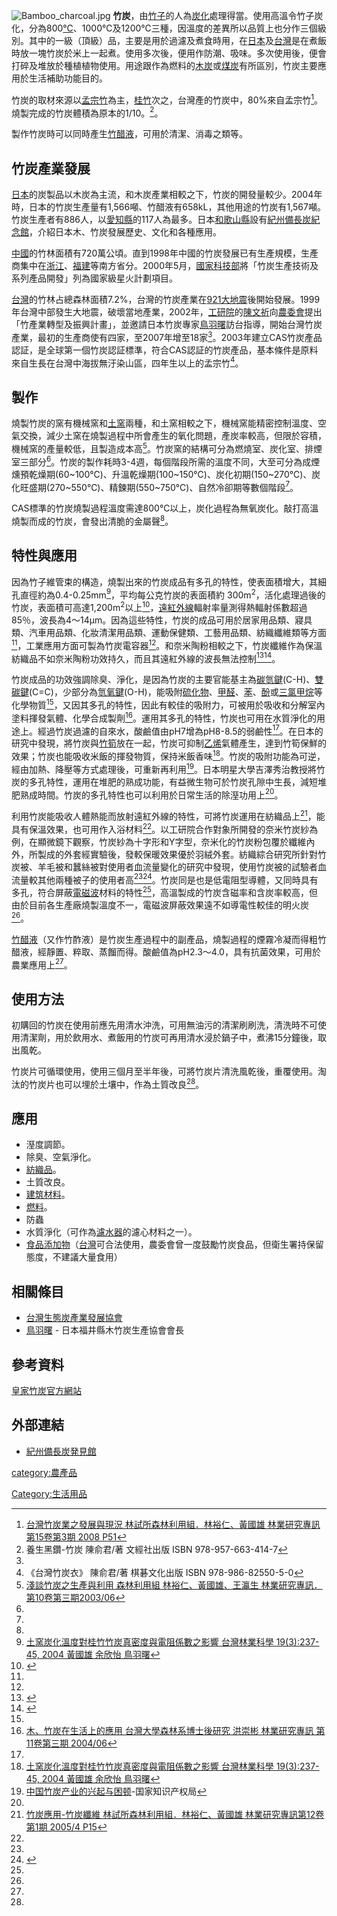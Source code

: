 [[File:Bamboo_charcoal.jpg|thumb]]
'''竹炭'''，由[[竹子|竹子]]的人為[[炭化|炭化]]處理得當。使用高溫令竹子炭化，分為800[[℃|℃]]、1000℃及1200℃三種，因溫度的差異所以品質上也分作三個級別。其中的一級（頂級）品，主要是用於過濾及煮食時用，在[[日本|日本]]及[[台灣|台灣]]是在煮飯時放一塊竹炭於米上一起煮。使用多次後，便用作防潮、吸味。多次使用後，便會打碎及堆放於種植植物使用。用途跟作為燃料的[[木炭|木炭]]或[[煤炭|煤炭]]有所區別，竹炭主要應用於生活補助功能目的。

竹炭的取材來源以[[孟宗竹|孟宗竹]]為主，[[桂竹|桂竹]]次之，台灣產的竹炭中，80%來自孟宗竹<ref name=delv>[http://www.tfri.gov.tw/cht/files/%E5%B0%88%E8%A8%8A_83_%E6%96%B0%E7%9F%A53.pdf 台灣竹炭業之發展與現況 林試所森林利用組．林裕仁、黃國雄 林業研究專訊第15卷第3期 2008 P51]</ref>。燒製完成的竹炭體積為原本的1/10。<Ref name=health>養生黑鑽-竹炭 陳俞君/著 文經社出版 ISBN 978-957-663-414-7</ref>。

製作竹炭時可以同時產生[[竹醋液|竹醋液]]，可用於清潔、消毒之類等。

==竹炭產業發展==
[[日本|日本]]的炭製品以木炭為主流，和木炭產業相較之下，竹炭的開發量較少。2004年時，日本的竹炭生產量有1,566噸、竹醋液有658kL，其他用途的竹炭有1,567噸。竹炭生產者有886人，以[[愛知縣|愛知縣]]的117人為最多。日本[[和歌山縣|和歌山縣]]設有[[紀州備長炭紀念館|紀州備長炭紀念館]]，介紹日本木、竹炭發展歷史、文化和各種應用。

[[中國|中國]]的竹林面積有720萬公頃。直到1998年中國的竹炭發展已有生產規模，生產商集中在[[浙江|浙江]]、[[福建|福建]]等南方省分。2000年5月，[[中國科學技術部|國家科技部]]將「竹炭生產技術及系列產品開發」列為國家級星火計劃項目。

[[台灣|台灣]]的竹林占總森林面積7.2%，台灣的竹炭產業在[[921大地震|921大地震]]後開始發展。1999年台灣中部發生大地震，破壞當地產業，2002年，[[工研院|工研院]]的[[陳文祈|陳文祈]]向[[農委會|農委會]]提出「竹產業轉型及振興計畫」，並邀請日本竹炭專家[[鳥羽曙|鳥羽曙]]訪台指導，開始台灣竹炭產業，最初的生產商使有四家，至2007年增至18家<ref name=delv/>。2003年建立CAS竹炭產品認証，是全球第一個竹炭認証標準，符合CAS認証的竹炭產品，基本條件是原料來自生長在台灣中海拔無汙染山區，四年生以上的孟宗竹<ref name=twcc>《台灣竹炭衣》 陳俞君/著 棋碁文化出版 ISBN 978-986-82550-5-0</ref>。

==製作==
燒製竹炭的窯有機械窯和[[土窯|土窯]]兩種，和土窯相較之下，機械窯能精密控制溫度、空氣交換，減少土窯在燒製過程中所會產生的氧化問題，產炭率較高，但限於容積，機械窯的產量較低，且製造成本高<ref name=app2>[http://www.tfri.gov.tw/cht/files/%E5%B0%88%E9%A1%8C6-1391784046.pdf 淺談竹炭之生產與利用 森林利用組 林裕仁、黃國雄、王瀛生 林業研究專訊．第10卷第三期2003/06]</ref>。竹炭窯的結構可分為燃燒室、炭化室、排煙室三部分<Ref name=health/>。竹炭的製作耗時3-4週，每個階段所需的溫度不同，大至可分為成煙燻預乾燥期(60~100℃)、升溫乾燥期(100~150℃)、炭化初期(150~270℃)、炭化旺盛期(270~550℃)、精鍊期(550~750℃)、自然冷卻期等數個階段<ref name=app2/>。

CAS標準的竹炭燒製過程溫度需達800℃以上，炭化過程為無氧炭化。敲打高溫燒製而成的竹炭，會發出清脆的金屬聲<ref name=twcc/>。

==特性與應用==
因為竹子維管束的構造，燒製出來的竹炭成品有多孔的特性，使表面積增大，其細孔直徑約為0.4-0.25mm<ref name=elere>[http://www.tfri.gov.tw/enu/files/190306_2004.pdf 土窯炭化溫度對桂竹竹炭真密度與電阻係數之影響 台灣林業科學 19(3):237-45, 2004 黃國雄 余欣怡 鳥羽曙]</ref>，平均每公克竹炭的表面積約 300m<sup>2</sup>，活化處理過後的竹炭，表面積可高達1,200m<sup>2</sup>以上<ref name=newpd>{{Cite web |url=http://www.coa.gov.tw/view.php?catid=17569 |title=新世代林產品－推動林產物利用與研發成果 林務局造林生產組/許美玲 農政與農情第191期(2008年5月) |access-date=2008-12-07 |archive-url=https://web.archive.org/web/20160109231204/http://www.coa.gov.tw/view.php?catid=17569 |archive-date=2016-01-09 |dead-url=yes }}</ref>，[[遠紅外線|遠紅外線]]輻射率量測得熱輻射係數超過85％，波長為4～14μm。因為這些特性，竹炭的成品可用於居家用品類、寢具類、汽車用品類、化妝清潔用品類、運動保健類、工藝用品類、紡織纖維類等方面<ref name=delv/>，工業應用方面可製為竹炭電容器<ref name=newpd/>。和奈米陶粉相較之下，竹炭纖維作為保溫紡織品不如奈米陶粉功效持久，而且其遠紅外線的波長無法控制<ref name=weakness>{{Cite web|url=http://www.phy.ntnu.edu.tw/demolab/phpBB/viewtopic.php?topic=9136 | title = 竹炭,或其他物質如何放射遠紅外線? |publisher = 台灣師範大學物理系 物理教學示範實驗教室網站 物理問題討論區 (黃福坤)| accessdate = 2008-12-10}}</ref><ref name=ceramic>{{Cite web |url=http://www.firheals.com/catalog/faq.php#HowCanEmit |title=Far Infrared Therapy Clothing Market / How Can A Fiber Emit Far Infrared Ray? |accessdate=2008-12-10 |archive-url=https://web.archive.org/web/20081016231607/http://www.firheals.com/catalog/faq.php#HowCanEmit |archive-date=2008-10-16 |dead-url=yes }}</ref>。

竹炭成品的功效強調除臭、淨化，是因為竹炭的主要官能基主為[[碳氫鍵|碳氫鍵]](C-H)、[[雙碳鍵|雙碳鍵]](C=C)，少部分為[[氫氧鍵|氫氧鍵]](O-H)，能吸附[[硫化物|硫化物]]、[[甲醛|甲醛]]、[[苯|苯]]、[[酚|酚]]或[[三氯甲烷|三氯甲烷]]等化學物質<ref name=newpd/>，又因其多孔的特性，因此有較佳的吸附力，可被用於吸收和分解室內塗料揮發氣體、化學合成製劑<ref name=app3>[http://www.tfri.gov.tw/cht/files/%E5%B0%88%E9%A1%8C4-1330910404.pdf 木、竹炭在生活上的應用 台灣大學森林系博士後研究 洪崇彬 林業研究專訊 第11卷第三期 2004/06]</ref>。運用其多孔的特性，竹炭也可用在水質淨化的用途上。經過竹炭過濾的自來水，酸鹼值由pH7增為pH8-8.5的弱鹼性<ref name=twcc/>。在日本的研究中發現，將竹炭與[[竹筍|竹筍]]放在一起，竹炭可抑制[[乙烯|乙烯]]氣體產生，達到竹筍保鮮的效果；竹炭也能吸收米飯的揮發物質，保持米飯香味<ref name=elere>[http://www.tfri.gov.tw/enu/files/190306_2004.pdf 土窯炭化溫度對桂竹竹炭真密度與電阻係數之影響 台灣林業科學 19(3):237-45, 2004 黃國雄 余欣怡 鳥羽曙]</ref>。竹炭的吸附功能為可逆，經由加熱、降壓等方式處理後，可重新再利用<ref name=chbc>[http://www.sipo.gov.cn/sipo2008/mtjj/2006/200804/t20080401_361942.html 中国竹炭产业的兴起与困顿]{{dead link|date=2018年4月 |bot=InternetArchiveBot |fix-attempted=yes }}-国家知识产权局</ref>。日本明星大學吉澤秀治教授將竹炭的多孔特性，運用在堆肥的熟成功能，有益微生物可於竹炭孔隙中生長，減短堆肥熟成時間。竹炭的多孔特性也可以利用於日常生活的除溼功用上<ref name=twcc/>。

利用竹炭能吸收人體熱能而放射遠紅外線的特性，可將竹炭運用在紡織品上<ref name=app1>[http://www.tfri.gov.tw/cht/files/%E6%96%B0%E7%9F%A51-9479328.pdf 竹炭應用-竹炭纖維 林試所森林利用組．林裕仁、黃國雄 林業研究專訊第12卷第1期 2005/4 P15]</ref>，能具有保溫效果，也可用作入浴材料<ref name=app3/>。以工研院合作對象所開發的奈米竹炭紗為例，在顯微鏡下觀察，竹炭紗為十字形和Y字型，奈米化的竹炭粉包覆於纖維內外，所製成的外套經實驗後，發較保暖效果優於羽絨外套。紡織綜合研究所針對竹炭被、羊毛被和蠶絲被對使用者血流量變化的研究中發現，使用竹炭被的試驗者血流量較其他兩種被子的使用者高<ref name=twcc/><ref>{{Cite web |url=http://www.lacoya.com/ |title=LaCoya官方網站 |access-date=2020-03-02 |archive-url=https://web.archive.org/web/20080513110958/http://www.lacoya.com/ |archive-date=2008-05-13 |dead-url=yes }}</ref>。竹炭同是也是低電阻型導體，又同時具有多孔，符合屏蔽[[電磁波|電磁波]]材料的特性<ref name=newpd/>，高溫製成的竹炭含磁率和含炭率較高，但由於目前各生產廠燒製溫度不一，電磁波屏蔽效果遠不如導電性較佳的明火炭<ref name=app3/>。

[[竹醋液|竹醋液]]（又作竹酢液）是竹炭生產過程中的副產品，燒製過程的煙霧冷凝而得粗竹醋液，經靜置、粹取、蒸餾而得。酸鹼值為pH2.3～4.0，具有抗菌效果，可用於農業應用上<ref name=newpd/>。

==使用方法==
初購回的竹炭在使用前應先用清水沖洗，可用無油污的清潔刷刷洗，清洗時不可使用清潔劑，用於飲用水、煮飯用的竹炭可再用清水浸於鍋子中，煮沸15分鐘後，取出風乾。

竹炭片可循環使用，使用三個月至半年後，可將竹炭片清洗風乾後，重覆使用。淘汰的竹炭片也可以埋於土壤中，作為土質改良<ref name=twcc/>。

==應用==
* 溼度調節。
* 除臭、空氣淨化。
* [[紡織品|紡織品]]。
* 土質改良。
* [[建筑材料|建筑材料]]。
* [[燃料|燃料]]。
* 防蟲
* 水質淨化（可作為[[濾水器|濾水器]]的濾心材料之一）。
* [[食品添加物|食品添加物]]（[[台灣|台灣]]可合法使用，農委會曾一度鼓勵竹炭食品，但衛生署持保留態度，不建議大量食用）

==相關條目==
*[[台灣生態炭產業發展協會|台灣生態炭產業發展協會]]
*[[鳥羽曙|鳥羽曙]] - 日本福井縣木竹炭生產協會會長

==參考資料==
{{reflist}}
[https://www.yungting.com.tw/ 皇家竹炭官方網站]

==外部連結==
*[https://web.archive.org/web/20090426011912/http://www.city.tanabe.lg.jp/sanson/bintyou/hakken.html 紀州備長炭発見館] 


[[Category:生活用品|Category:生活用品]]
[[category:農產品|category:農產品]]
